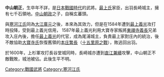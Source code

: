 {{japanese|japanese=中山　朝正|kana=なかやまともまさ|romaji=Nakayama Tomoasa}}
'''中山朝正'''，生卒年不詳，是[[日本|日本]][[戰國_(日本)|戰國時代]]的武將。[[最上氏|最上氏]]家臣，出羽長崎城主，擁有七千石領地。[[中山朝政|中山朝政]]之子，自稱玄蕃頭。

與[[寒河江氏|寒河江氏]]同為[[大江廣元|大江廣元]]之後，本來為其效力，但是在1584年遭到[[最上義光|最上義光]]攻打時投降，受到最上義光信用，
1587年最上義光利用大寶寺家叛將[[東禪寺義長|東禪寺義長]]兄弟攻入庄內後，擔任[[最上義光|最上義光]]的代官，成為尾浦城主，負責最上家對庄內的統治，後不敵協助[[大寶寺氏|大寶寺氏]]恢復舊領的[[本庄繁長|本庄繁長]]（[[十五里原之戰|十五里原之戰]]），敗逃回出羽。

於1600年，上杉軍攻打長谷堂城同時，長崎城亦遭到[[直江兼續|直江兼續]]攻擊，中山朝正不敵戰敗，城池被佔。此後生平不明。

{{DEFAULTSORT:Nakayamo Tomoasa}}

{{Samurai-stub}}

[[Category:戰國武將|Category:戰國武將]]
[[Category:寒河江氏|Category:寒河江氏]]